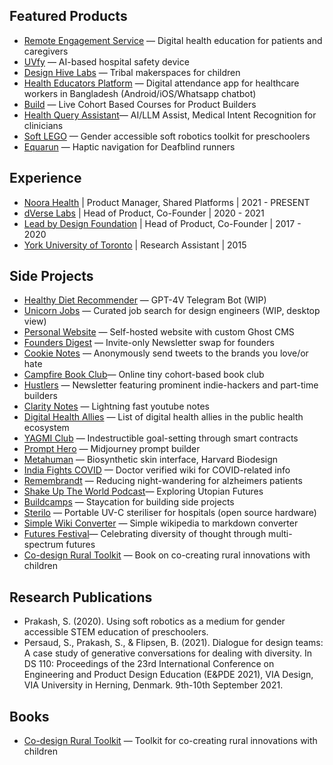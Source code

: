

Featured Products
-----------------

*   [Remote Engagement Service](https://blog.shreyasprakash.com/res/) — Digital health education for patients and caregivers
*   [UVfy](https://blog.shreyasprakash.com/uvfy/) — AI-based hospital safety device
*   [Design Hive Labs](https://blog.shreyasprakash.com/how-might-we-help-children-invent-for-social-good/) — Tribal makerspaces for children
*   [Health Educators Platform](https://apps.apple.com/in/app/care-companion-india/id6468563195) — Digital attendance app for healthcare workers in Bangladesh (Android/iOS/Whatsapp chatbot)
*   [Build](https://buildbystl.com/) — Live Cohort Based Courses for Product Builders
*   [Health Query Assistant](https://noorahealth.github.io/LLM-Project-doc-site/)— AI/LLM Assist, Medical Intent Recognition for clinicians
*   [Soft LEGO](https://repository.tudelft.nl/islandora/object/uuid:81155d92-38e7-4eaf-9782-ff442cd84477/datastream/OBJ/) — Gender accessible soft robotics toolkit for preschoolers
*   [Equarun](https://blog.shreyasprakash.com/equarun/) — Haptic navigation for Deafblind runners


Experience
----------

*   [Noora Health](https://noorahealth.org/) | Product Manager, Shared Platforms | 2021 - PRESENT
*   [dVerse Labs](https://www.dverselabs.com/) | Head of Product, Co-Founder | 2020 - 2021
*   [Lead by Design Foundation](https://leadbydesign.in/) | Head of Product, Co-Founder | 2017 - 2020
*   [York University of Toronto](https://www.yorku.ca/) | Research Assistant | 2015

Side Projects
-------------

*   [Healthy Diet Recommender](https://github.com/shreyas-makes/telegram-mealchat) — GPT-4V Telegram Bot (WIP)
*   [Unicorn Jobs](https://unicorn-jobs.vercel.app/) — Curated job search for design engineers (WIP, desktop view)
*   [Personal Website](https://www.shreyasprakash.com/) — Self-hosted website with custom Ghost CMS
*   [Founders Digest](https://github.com/shreyas-makes/founder_digest) — Invite-only Newsletter swap for founders
*   [Cookie Notes](https://github.com/shreyas-makes/cookie-notes) — Anonymously send tweets to the brands you love/or hate
*   [Campfire Book Club](https://campfire-bookclub.webflow.io/)— Online tiny cohort-based book club
*   [Hustlers](https://www.producthunt.com/products/the-hustlers) — Newsletter featuring prominent indie-hackers and part-time builders
*   [Clarity Notes](https://www.claritynotes.io/) — Lightning fast youtube notes
*   [Digital Health Allies](https://www.digitalhealthallies.com/) — List of digital health allies in the public health ecosystem
*   [YAGMI Club](https://yagmi-club-self.vercel.app/) — Indestructible goal-setting through smart contracts
*   [Prompt Hero](https://www.producthunt.com/products/prompthero-2) — Midjourney prompt builder
*   [Metahuman](https://www.youtube.com/watch?v=_zFDYvWu07w) — Biosynthetic skin interface, Harvard Biodesign
*   [India Fights COVID](https://india-fights-covid.glideapp.io/dl/74c4fe) — Doctor verified wiki for COVID-related info
*   [Remembrandt](https://vimeo.com/399509793) — Reducing night-wandering for alzheimers patients
*   [Shake Up The World Podcast](https://podcasts.apple.com/us/podcast/shake-up-the-world/id1403606193)— Exploring Utopian Futures
*   [Buildcamps](https://buildbystl.com/buildcamps) — Staycation for building side projects
*   [Sterilo](https://github.com/openCOVIDIndia/Sterilo_portable_sterilizer) — Portable UV-C steriliser for hospitals (open source hardware)
*   [Simple Wiki Converter](https://github.com/shreyas-makes/simple-wiki-converter) — Simple wikipedia to markdown converter
*   [Futures Festival](https://futuresfestival.online/)— Celebrating diversity of thought through multi-spectrum futures
*   [Co-design Rural Toolkit](https://archive.org/details/ruraldesigntoolkit) — Book on co-creating rural innovations with children

Research Publications
---------------------

*   Prakash, S. (2020). Using soft robotics as a medium for gender accessible STEM education of preschoolers.
*   Persaud, S., Prakash, S., & Flipsen, B. (2021). Dialogue for design teams: A case study of generative conversations for dealing with diversity. In DS 110: Proceedings of the 23rd International Conference on Engineering and Product Design Education (E&PDE 2021), VIA Design, VIA University in Herning, Denmark. 9th-10th September 2021.

Books
-----

*   [Co-design Rural Toolkit](https://archive.org/details/ruraldesigntoolkit) — Toolkit for co-creating rural innovations with children
